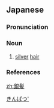 ==Japanese==
{{ja-kanjitab|ぎん|はつ|k2=ぱつ|yomi=o}}

===Pronunciation===
{{ja-pron|yomi=kanon|ぎんぱつ|acc=0|acc_ref=DJR,NHK}}

===Noun===
{{ja-noun|kyu=銀髮|ぎんぱつ}}

# [[silver]] [[hair]]

===References===
<references/>

[[Category:ja:Hair|きんぱつ']]

[[zh:銀髪]]